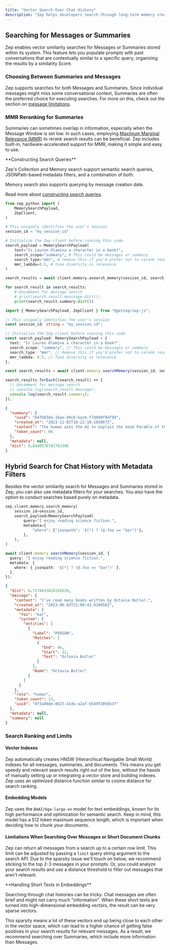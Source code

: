 ```yaml
---
title: "Vector Search Over Chat History"
description: "Zep helps developers search through long-term memory stores to find relevant historical conversations efficiently. With automated embedding and advanced indexing, Zep offers robust search capabilities that are straightforward and effective."
---
```


## Searching for Messages or Summaries

Zep enables vector similarity searches for Messages or Summaries stored within its system. This feature lets you populate prompts with past conversations that are contextually similar to a specific query, organizing the results by a similarity Score.

### Choosing Between Summaries and Messages

Zep supports searches for both Messages and Summaries. Since individual messages might miss some conversational context, Summaries are often the preferred choice for executing searches. For more on this, check out the section on [message limitations](#limitations-when-searching-over-messages-or-short-document-chunks).

### MMR Reranking for Summaries

Summaries can sometimes overlap in information, especially when the Message Window is set low. In such cases, employing [Maximum Marginal Relevance (MMR)](/working-with-search#how-zeps-mmr-re-ranking-works) to rerank search results can be beneficial. Zep includes built-in, hardware-accelerated support for MMR, making it simple and easy to use.

<Note>
**Constructing Search Queries**

Zep's Collection and Memory search support semantic search queries, JSONPath-based metadata filters, and a combination
of both.

Memory search also supports querying by message creation date.

Read more about [constructing search queries](/working-with-search#maximal-marginal-relevance-re-ranking).

</Note>

<Tabs group="search">

<Tab title="Python" group-key="python">

```python
from zep_python import (
    MemorySearchPayload,
    ZepClient,
)

# This uniquely identifies the user's session
session_id = "my_session_id"

# Initialize the Zep client before running this code
search_payload = MemorySearchPayload(
    text="Is Lauren Olamina a character in a book?",
    search_scope="summary", # This could be messages or summary
    search_type="mmr", # remove this if you'd prefer not to rerank results
    mmr_lambda=0.5, # tune diversity vs relevance
)

search_results = await client.memory.asearch_memory(session_id, search_payload)

for search_result in search_results:
    # Uncomment for message search
    # print(search_result.messsage.dict())
    print(search_result.summary.dict())
```

</Tab>
<Tab title="Typescript" group-key="ts">

```typescript
import { MemorySearchPayload, ZepClient } from "@getzep/zep-js";

// This uniquely identifies the user's session
const session_id: string = "my_session_id";

// Initialize the Zep client before running this code
const search_payload: MemorySearchPayload = {
  text: "Is Lauren Olamina a character in a book?",
  search_scope: "summary", // This could be messages or summary
  search_type: "mmr", // Remove this if you'd prefer not to rerank results
  mmr_lambda: 0.5, // Tune diversity vs relevance
};

const search_results = await client.memory.searchMemory(session_id, search_payload);

search_results.forEach((search_result) => {
  // Uncomment for message search
  // console.log(search_result.message);
  console.log(search_result.summary);
});
```

</Tab>
</Tabs>

```json
{
  "summary": {
    "uuid": "b47b83da-16ae-49c8-bacb-f7d049f9df99",
    "created_at": "2023-11-02T18:22:10.103867Z",
    "content": "The human asks the AI to explain the book Parable of the Sower by Octavia Butler. The AI responds by explaining that Parable of the Sower is a science fiction novel by Octavia Butler. The book follows the story of Lauren Olamina, a young woman living in a dystopian future where society has collapsed due to environmental disasters, poverty, and violence.",
    "token_count": 66
  },
  "metadata": null,
  "dist": 0.8440576791763306
}
```

## Hybrid Search for Chat History with Metadata Filters

Besides the vector similarity search for Messages and Summaries stored in Zep, you can also use metadata filters for your searches. You also have the option to conduct searches based purely on metadata.

<Tabs group="search">

<Tab title="Python" group-key="python">

```python
zep_client.memory.search_memory(
    session_id=session_id,
    search_payload=MemorySearchPayload(
        query="I enjoy reading science fiction.",
        metadata={
            "where": {"jsonpath": '$[*] ? (@.foo == "bar")'},
        },
    ),
)
```

</Tab>
<Tab title="Typescript" group-key="ts">

```typescript
await client.memory.searchMemory(session_id, {
  query: "I enjoy reading science fiction.",
  metadata: {
    where: { jsonpath: '$[*] ? (@.foo == "bar")' },
  },
});
```

</Tab>
</Tabs>

```json
{
  "dist": 0.7170433826192629,
  "message": {
    "content": "I've read many books written by Octavia Butler.",
    "created_at": "2023-06-03T22:00:43.034056Z",
    "metadata": {
      "foo": "bar",
      "system": {
        "entities": [
          {
            "Label": "PERSON",
            "Matches": [
              {
                "End": 46,
                "Start": 32,
                "Text": "Octavia Butler"
              }
            ],
            "Name": "Octavia Butler"
          }
        ]
      }
    },
    "role": "human",
    "token_count": 13,
    "uuid": "8f3a06dd-0625-41da-a2af-b549f2056b3f"
  },
  "metadata": null,
  "summary": null
}
```

### Search Ranking and Limits

#### Vector Indexes

Zep automatically creates HNSW (Hierarchical Navigable Small World) indexes for all messages, summaries, and documents. This means you get speedy and relevant search results right out of the box, without the hassle of manually setting up or integrating a vector store and building indexes. Zep uses an optimized distance function similar to cosine distance for search ranking.

#### Embedding Models

Zep uses the `BAAI/bge-large-en` model for text embeddings, known for its high performance and optimization for semantic search. Keep in mind, this model has a 512 token maximum sequence length, which is important when deciding how to chunk your documents.

#### Limitations When Searching Over Messages or Short Document Chunks

Zep can return all messages from a search up to a certain row limit. This limit can be adjusted by passing a `limit` query string argument to the search API. Due to the sparsity issue we'll touch on below, we recommend sticking to the top 2-3 messages in your prompts. Or, you could analyze your search results and use a distance threshold to filter out messages that aren't relevant.

<Info>
**Handling Short Texts in Embeddings**

Searching through chat histories can be tricky. Chat messages are often brief and might not carry much "information". When these short texts are turned into high-dimensional embedding vectors, the result can be very sparse vectors.

This sparsity means a lot of these vectors end up being close to each other in the vector space, which can lead to a higher chance of getting false positives in your search results for relevant messages. As a result, we recommend searching over Summaries, which include more information than Messages.

</Info>
